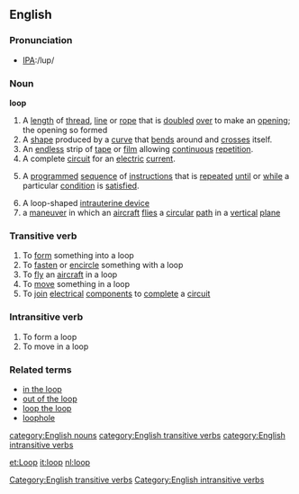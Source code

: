 ==English==

===Pronunciation===
*[[w:International Phonetic Alphabet|IPA]]:/lup/

===Noun===
'''loop'''
# A [[length]] of [[thread]], [[line]] or [[rope]] that is [[doubled]] [[over]] to make an [[opening]]; the opening so formed
# A [[shape]] produced by a [[curve]] that [[bend]]s around and [[cross]]es itself.
# An [[endless]] strip of [[tape]] or [[film]] allowing [[continuous]] [[repetition]].
# A complete [[circuit]] for an [[electric]] [[current]].
#{{computing}} A [[programmed]] [[sequence]] of [[instruction]]s that is [[repeat]]ed [[until]] or [[while]] a particular [[condition]] is [[satisfied]].
# A loop-shaped [[intrauterine device]]
# a [[maneuver]] in which an [[aircraft]] [[flies]] a [[circular]] [[path]] in a [[vertical]] [[plane]]
===Transitive verb===
[[Category:English transitive verbs]]
{{en-infl-reg-consonant|loop||}}
# To [[form]] something into a loop
# To [[fasten]] or [[encircle]] something with a loop
# To [[fly]] an [[aircraft]] in a loop
# To [[move]] something in a loop
# To [[join]] [[electrical]] [[component]]s to [[complete]] a [[circuit]]
===Intransitive verb===
[[Category:English intransitive verbs]]
{{en-infl-reg-consonant|loop||}}
# To form a loop
# To move in a loop
===Related terms===
*[[in the loop]]
*[[out of the loop]]
*[[loop the loop]]
*[[loophole]]
[[category:English nouns]]
[[category:English transitive verbs]]
[[category:English intransitive verbs]]

[[et:Loop]]
[[it:loop]]
[[nl:loop]]